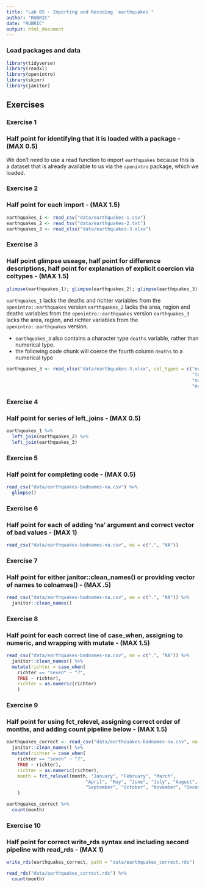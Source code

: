 ```yaml
---
title: "Lab 05 - Importing and Recoding `earthquakes`"
author: "RUBRIC"
date: "RUBRIC"
output: html_document
---
```


### Load packages and data

```r
library(tidyverse)
library(readxl)
library(openintro)
library(skimr)
library(janitor)
```

## Exercises

### Exercise 1

### **Half point for identifying that it is loaded with a package - (MAX 0.5)**

We don't need to use a read function to import `earthquakes` because this is a dataset that is already available to us via the `openintro` package, which we loaded.

### Exercise 2

### **Half point for each import - (MAX 1.5)**

```r
earthquakes_1 <- read_csv("data/earthquakes-1.csv")
earthquakes_2 <- read_tsv("data/earthquakes-2.txt")
earthquakes_3 <- read_xlsx("data/earthquakes-3.xlsx")
```

### Exercise 3

### **Half point glimpse useage, half point for difference descriptions, half point for explanation of explicit coercion via coltypes - (MAX 1.5)**

```r
glimpse(earthquakes_1); glimpse(earthquakes_2); glimpse(earthquakes_3)
```

`earthquakes_1` lacks the deaths and richter variables from the `openintro::earthquakes` version `earthquakes_2` lacks the area, region and deaths variables from the `openintro::earthquakes` version `earthquakes_3` lacks the area, region, and richter variables from the `openintro::earthquakes` version.

-   `earthquakes_3` also contains a character type `deaths` variable, rather than numerical type.
-   the following code chunk will coerce the fourth column `deaths` to a numerical type

```r
earthquakes_3 <- read_xlsx("data/earthquakes-3.xlsx", col_types = c("numeric", 
                                                                    "text",
                                                                    "numeric",
                                                                    "numeric"))
```

### Exercise 4

### **Half point for series of left_joins - (MAX 0.5)**

```r
earthquakes_1 %>% 
  left_join(earthquakes_2) %>% 
  left_join(earthquakes_3)
```

### Exercise 5

### **Half point for completing code - (MAX 0.5)**

```r
read_csv("data/earthquakes-badnames-na.csv") %>% 
  glimpse()
```

### Exercise 6

### **Half point for each of adding 'na' argument and correct vector of bad values - (MAX 1)**

```r
read_csv("data/earthquakes-badnames-na.csv", na = c(".", "NA")) 
```

### Exercise 7

### **Half point for either janitor::clean_names() or providing vector of names to colnames() - (MAX .5)**

```r
read_csv("data/earthquakes-badnames-na.csv", na = c(".", "NA")) %>% 
  janitor::clean_names()
```

### Exercise 8

### **Half point for each correct line of case_when, assigning to numeric, and wrapping with mutate - (MAX 1.5)**

```r
read_csv("data/earthquakes-badnames-na.csv", na = c(".", "NA")) %>% 
  janitor::clean_names() %>% 
  mutate(richter = case_when(
    richter == "seven" ~ "7",
    TRUE ~ richter),
    richter = as.numeric(richter)
    )
```

### Exercise 9

### **Half point for using fct_relevel, assigning correct order of months, and adding count pipeline below - (MAX 1.5)**

```r
earthquakes_correct <- read_csv("data/earthquakes-badnames-na.csv", na = c(".", "NA")) %>% 
  janitor::clean_names() %>% 
  mutate(richter = case_when(
    richter == "seven" ~ "7",
    TRUE ~ richter),
    richter = as.numeric(richter),
    month = fct_relevel(month, "January", "February", "March",
                             "April", "May", "June", "July", "August",
                             "September", "October", "November", "December")
    )

earthquakes_correct %>% 
  count(month)
```

### Exercise 10

### **Half point for correct write_rds syntax and including second pipeline with read_rds - (MAX 1)**

```r
write_rds(earthquakes_correct, path = "data/earthquakes_correct.rds")

read_rds("data/earthquakes_correct.rds") %>% 
  count(month)
```
